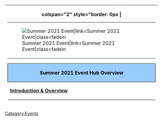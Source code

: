 
{| style="border-spacing: 0; margin: 1em auto;"
|-
! colspan="2" style="border: 0px |
<table style="margin-left: auto; margin-right: auto;">
    <tr>
<td class="eventBanner31">[[File:Summer2021EventBannerAlt.png|Summer 2021 Event|link=Summer 2021 Event|class=fadein]]</td>
    </tr>
</table>
{| class="wikitable" align="center"
|-
!style= "text-align: center; border-radius: 5px 5px 0 0; border-style: solid; width: 750px; border-width: 1px; background-color:#99CCFF;color:black" colspan="3" | Summer 2021 Event Hub Overview
|-
| style="width:34%;" rowspan="2" |'''[[Summer 2021 Event|Introduction & Overview]]'''
| style="width:33%;" | '''[[Summer 2021 Event/Main Operation|Main Operation Maps]]''' 
| style="width:33%;" | '''[[Summer 2021 Event/Extra Operation|Extra Operation Maps]]'''
|-
| style="width:33%;"| '''[[Summer 2021_Event/Main Operation#E-1|E-1]]''' | '''[[Summer 2021_Event/Main Operation#E-2|E-2]]'''
| style="width:33%;" | '''[[Summer 2021_Event/Extra Operation#E-3|E-3]]'''
|}
|}

{{:{{BASEPAGENAME}}/Info}}

{{EventsPortal}}
[[Category:Events]]